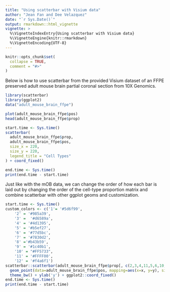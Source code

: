 ```yaml
---
title: "Using scatterbar with Visium data"
author: "Jean Fan and Dee Velazquez"
date: "`r Sys.Date()`"
output: rmarkdown::html_vignette
vignette: >
  %\VignetteIndexEntry{Using scatterbar with Visium data}
  %\VignetteEngine{knitr::rmarkdown}
  %\VignetteEncoding{UTF-8}
---
```


```r
knitr::opts_chunk$set(
  collapse = TRUE,
  comment = "#>"
)
```

Below is how to use scatterbar from the provided Visium dataset of an FFPE preserved adult mouse brain partial coronal section from 10X Genomics.
```r
library(scatterbar)
library(ggplot2)
data("adult_mouse_brain_ffpe")

plot(adult_mouse_brain_ffpe$pos)
head(adult_mouse_brain_ffpe$prop)

start.time <- Sys.time()
scatterbar(
  adult_mouse_brain_ffpe$prop,
  adult_mouse_brain_ffpe$pos,
  size_x = 220,
  size_y = 220,
  legend_title = "Cell Types"
) + coord_fixed()

end.time <- Sys.time()
print(end.time - start.time)
```

Just like with the mOB data, we can change the order of how each bar is laid out by changing the order of the cell-type proportion matrix and combine scatterbar with other ggplot geoms and customization.
```r
start.time <- Sys.time()
custom_colors <- c('1'= '#5d6f99',
    '2' = '#985a39',
    '3' =  '#d6589a',
    '4' = '#4d1395',
    '5' = '#b5ef27',
    '6' = '#77d5bc',
    '7' = '#7830d2',
    '8' ='#b43b59',
    '9' = '#1c40b1',
    '10' = "#FF5733",
    '11' = '#FFFF00',
    '12' = '#f4a6f1')
scatterbar::scatterbar(adult_mouse_brain_ffpe$prop[, c(2,3,4,11,5,6,10,7,8,1,9, 12)], adult_mouse_brain_ffpe$pos, size_x = 220, size_y = 220, padding_x = 0.1, padding_y = 0.1, legend_title = 'Cell Type', colors = custom_colors) +
  geom_point(data=adult_mouse_brain_ffpe$pos, mapping=aes(x=x, y=y), size = 0.1) +
  theme_bw() + ylab('y') + ggplot2::coord_fixed()
end.time <- Sys.time()
print(end.time - start.time)
```
